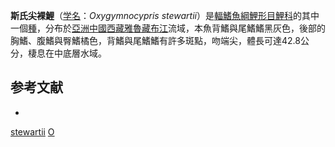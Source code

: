 {{Speciesbox
| taxon = Oxygymnocypris stewartii
| status = NT
| status_system = IUCN3.1
| binomial_authority = [[Lloyd|Lloyd]], 1908
| synonyms =  *''Gymnocypris stewartii''<br /><small>Lloyd, 1908</small>
*''Oxygymnocypris stewarti''<br /><small>Lloyd, 1908</small>
*''Schizopygopsis stewartii''<br /><small>Lloyd, 1908</small>
}}
'''斯氏尖裸鯉'''（[[学名|学名]]：''Oxygymnocypris stewartii''）是[[輻鰭魚綱|輻鰭魚綱]][[鯉形目|鯉形目]][[鯉科|鯉科]]的其中一個[[種|種]]，分布於[[亞洲|亞洲]][[中國|中國]][[西藏|西藏]][[雅魯藏布江|雅魯藏布江]]流域，本魚背鰭與尾鰭鰭黑灰色，後部的胸鰭、腹鰭與臀鰭橘色，背鰭與尾鰭鰭有許多斑點，吻端尖，體長可達42.8公分，棲息在中底層水域。

==参考文献==
*{{FishBase_species|genus=Oxygymnocypris|species=stewartii|year=2011|month=12}}
{{Taxonbar}}
[[Category:尖裸鯉屬|stewartii]]
[[Category:1908年描述的魚類|O]]